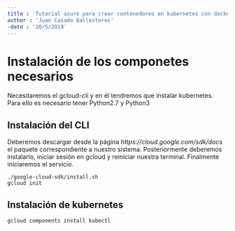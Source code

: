 ```yaml
---
title : 'Tutorial azure para crear contenedores en kubernetes con docker'
author : 'Juan Casado Ballesteros'
-date : '20/5/2019'
---
```


[//run]: # (pandoc gcloud_instructions.rmd -o gcloud_instructions.pdf && open gcloud_instructions.pdf)

# Instalación de los componetes necesarios

Necesitaremos el gcloud-cli y en él tendremos que instalar kubernetes.
Para ello es necesario tener Python2.7 y Python3

## Instalación del CLI

Deberemos descargar desde la página *https://cloud.google.com/sdk/docs* el paquete correspondiente a nuestro sistema.
Posteriormente deberemos instalarlo, iniciar sesión en gcloud y reiniciar nuestra terminal.
Finalmente iniciaremos el servicio.

```(bash)
./google-cloud-sdk/install.sh
gcloud init
```

## Instalación de kubernetes

```(bash)
gcloud components install kubectl
```